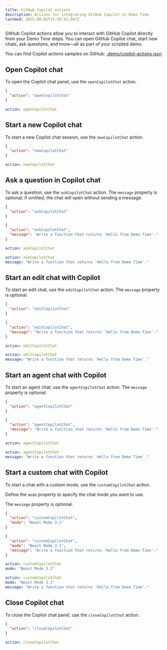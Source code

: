```yaml
---
title: GitHub Copilot actions
description: Actions for integrating GitHub Copilot in Demo Time
lastmod: 2025-08-02T15:59:43.607Z
---
```



GitHub Copilot actions allow you to interact with GitHub Copilot directly from your Demo Time steps. You can open GitHub Copilot chat, start new chats, ask questions, and more—all as part of your scripted demo.

<Aside type="note" title="Samples">
  You can find Copilot actions samples on GitHub:
  <a href="https://github.com/estruyf/vscode-demo-time/tree/main/.demo">.demo/copilot-actions.json</a>
</Aside>

## Open Copilot chat

To open the Copilot chat panel, use the `openCopilotChat` action.

<Tabs syncKey="copilot-open-chat">
<TabItem label="JSON">

```json
{
  "action": "openCopilotChat"
}
```

</TabItem>
<TabItem label="YAML">

```yaml
action: openCopilotChat
```

</TabItem>
</Tabs>

## Start a new Copilot chat

To start a new Copilot chat session, use the `newCopilotChat` action.

<Tabs syncKey="copilot-new-chat">
<TabItem label="JSON">

```json
{
  "action": "newCopilotChat"
}
```

</TabItem>
<TabItem label="YAML">

```yaml
action: newCopilotChat
```

</TabItem>
</Tabs>

## Ask a question in Copilot chat

To ask a question, use the `askCopilotChat` action. The `message` property is optional; if omitted, the chat will open without sending a message.

<Tabs syncKey="copilot-ask-chat">
<TabItem label="JSON">

```json
{
  "action": "askCopilotChat"
}

{
  "action": "askCopilotChat",
  "message": "Write a function that returns 'Hello from Demo Time'."
}
```

</TabItem>
<TabItem label="YAML">

```yaml
action: askCopilotChat
```

```yaml
action: askCopilotChat
message: "Write a function that returns 'Hello from Demo Time'."
```

</TabItem>
</Tabs>

## Start an edit chat with Copilot

To start an edit chat, use the `editCopilotChat` action. The `message` property is optional.

<Tabs syncKey="copilot-edit-chat">
<TabItem label="JSON">

```json
{
  "action": "editCopilotChat"
}

{
  "action": "editCopilotChat",
  "message": "Write a function that returns 'Hello from Demo Time'."
}
```

</TabItem>
<TabItem label="YAML">

```yaml
action: editCopilotChat
```

```yaml
action: editCopilotChat
message: "Write a function that returns 'Hello from Demo Time'."
```

</TabItem>
</Tabs>

## Start an agent chat with Copilot

To start an agent chat, use the `agentCopilotChat` action. The `message` property is optional.

<Tabs syncKey="copilot-agent-chat">
<TabItem label="JSON">

```json
{
  "action": "agentCopilotChat"
}

{
  "action": "agentCopilotChat",
  "message": "Write a function that returns 'Hello from Demo Time'."
}
```

</TabItem>
<TabItem label="YAML">

```yaml
action: agentCopilotChat
```

```yaml
action: agentCopilotChat
message: "Write a function that returns 'Hello from Demo Time'."
```

</TabItem>
</Tabs>

## Start a custom chat with Copilot

To start a chat with a custom mode, use the `customCopilotChat` action.

Define the `mode` property to specify the chat mode you want to use.

The `message` property is optional.

<Tabs syncKey="copilot-custom-chat">
<TabItem label="JSON">

```json
{
  "action": "customCopilotChat",
  "mode": "Beast Mode 3.1"
}

{
  "action": "customCopilotChat",
  "mode": "Beast Mode 3.1",
  "message": "Write a function that returns 'Hello from Demo Time'."
}
```

</TabItem>
<TabItem label="YAML">

```yaml
action: customCopilotChat
mode: "Beast Mode 3.1"
```

```yaml
action: customCopilotChat
mode: "Beast Mode 3.1"
message: "Write a function that returns 'Hello from Demo Time'."
```

</TabItem>
</Tabs>

## Close Copilot chat

To close the Copilot chat panel, use the `closeCopilotChat` action.

<Tabs syncKey="copilot-close-chat">
<TabItem label="JSON">

```json
{
  "action": "closeCopilotChat"
}
```

</TabItem>
<TabItem label="YAML">

```yaml
action: closeCopilotChat
```

</TabItem>
</Tabs>
